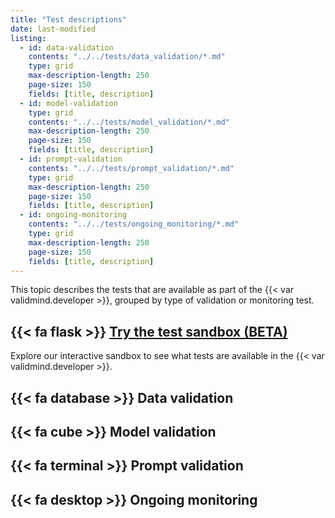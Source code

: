 ```yaml
---
title: "Test descriptions"
date: last-modified
listing:
  - id: data-validation
    contents: "../../tests/data_validation/*.md"
    type: grid
    max-description-length: 250
    page-size: 150
    fields: [title, description]
  - id: model-validation
    type: grid
    contents: "../../tests/model_validation/*.md"
    max-description-length: 250
    page-size: 150
    fields: [title, description]
  - id: prompt-validation
    contents: "../../tests/prompt_validation/*.md"
    type: grid
    max-description-length: 250
    page-size: 150
    fields: [title, description]  
  - id: ongoing-monitoring
    contents: "../../tests/ongoing_monitoring/*.md"
    type: grid
    max-description-length: 250
    page-size: 150
    fields: [title, description]  
---
```


This topic describes the tests that are available as part of the {{< var validmind.developer >}}, grouped by type of validation or monitoring test.

::: {.callout}
## {{< fa flask >}} [Try the test sandbox (BETA)](test-sandbox.qmd)

Explore our interactive sandbox to see what tests are available in the {{< var validmind.developer >}}.
:::

:::{.panel-tabset}

## {{< fa database >}} Data validation

:::{#data-validation}
:::

## {{< fa cube >}} Model validation

:::{#model-validation}
:::

## {{< fa terminal >}} Prompt validation

:::{#prompt-validation}
:::

## {{< fa desktop >}} Ongoing monitoring

:::{#ongoing-monitoring}
:::

:::